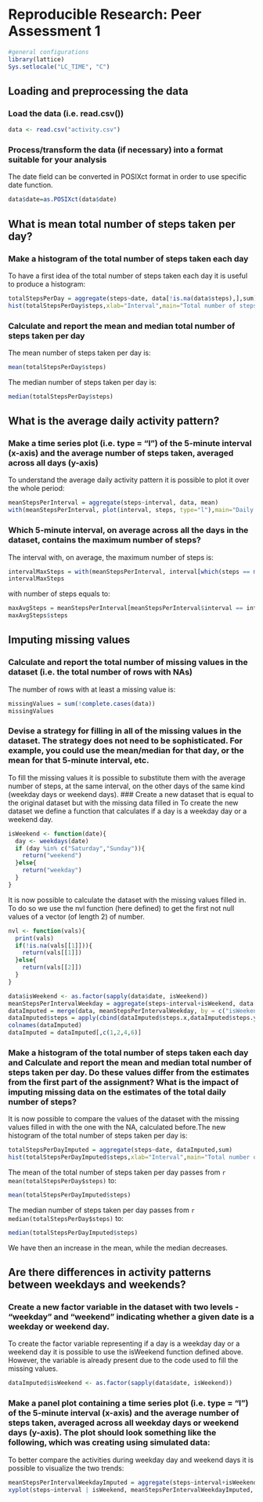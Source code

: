 # Reproducible Research: Peer Assessment 1
```r
#general configurations
library(lattice)
Sys.setlocale("LC_TIME", "C")
```

## Loading and preprocessing the data
### Load the data (i.e. read.csv())
```r
data <- read.csv("activity.csv")
```
### Process/transform the data (if necessary) into a format suitable for your analysis
The date field can be converted in POSIXct format in order to use specific date function.
```r
data$date=as.POSIXct(data$date)
```


## What is mean total number of steps taken per day?
### Make a histogram of the total number of steps taken each day
To have a first idea of the total number of steps taken each day it is useful to produce a histogram:
```r
totalStepsPerDay = aggregate(steps~date, data[!is.na(data$steps),],sum)
hist(totalStepsPerDay$steps,xlab="Interval",main="Total number of steps per day")
```
### Calculate and report the mean and median total number of steps taken per day
The mean number of steps taken per day is:
```r
mean(totalStepsPerDay$steps)
```
The median number of steps taken per day is:
```r
median(totalStepsPerDay$steps)
```


## What is the average daily activity pattern?
### Make a time series plot (i.e. type = "l") of the 5-minute interval (x-axis) and the average number of steps taken, averaged across all days (y-axis)
To understand the average daily activity pattern it is possible to plot it over the whole period:
```r
meanStepsPerInterval = aggregate(steps~interval, data, mean)
with(meanStepsPerInterval, plot(interval, steps, type="l"),main="Daily activity pattern")
```
### Which 5-minute interval, on average across all the days in the dataset, contains the maximum number of steps?
The interval with, on average, the maximum number of steps is:
```r
intervalMaxSteps = with(meanStepsPerInterval, interval[which(steps == max(steps,na.rm=TRUE))])
intervalMaxSteps
```
with number of steps equals to:
```r
maxAvgSteps = meanStepsPerInterval[meanStepsPerInterval$interval == intervalMaxSteps,]
maxAvgSteps$steps
```



## Imputing missing values
### Calculate and report the total number of missing values in the dataset (i.e. the total number of rows with NAs)
The number of rows with at least a missing value is:
```r
missingValues = sum(!complete.cases(data)) 
missingValues
```

### Devise a strategy for filling in all of the missing values in the dataset. The strategy does not need to be sophisticated. For example, you could use the mean/median for that day, or the mean for that 5-minute interval, etc.
To fill the missing values it is possible to substitute them with the average number of steps, at the same interval, on the other days of the same kind (weekday days or weekend days).
### Create a new dataset that is equal to the original dataset but with the missing data filled in
To create the new dataset we define a function that calculates if a day is a weekday day or a weekend day.
```r
isWeekend <- function(date){
  day <- weekdays(date)
  if (day %in% c("Saturday","Sunday")){
    return("weekend")
  }else{
    return("weekday")
  }
}
```
It is now possible to calculate the dataset with the missing values filled in. To do so we use the nvl function (here defined) to get the first not null values of a vector (of length 2) of number.
```r
nvl <- function(vals){
  print(vals)
  if(!is.na(vals[[1]])){
    return(vals[[1]])
  }else{
    return(vals[[2]])
  }
}

data$isWeekend <- as.factor(sapply(data$date, isWeekend))
meanStepsPerIntervalWeekday = aggregate(steps~interval+isWeekend, data[!is.na(data$steps),], mean)
dataImputed = merge(data, meanStepsPerIntervalWeekday, by = c("isWeekend","interval"))
dataImputed$steps = apply(cbind(dataImputed$steps.x,dataImputed$steps.y), 1, nvl)
colnames(dataImputed)
dataImputed = dataImputed[,c(1,2,4,6)]
```

### Make a histogram of the total number of steps taken each day and Calculate and report the mean and median total number of steps taken per day. Do these values differ from the estimates from the first part of the assignment? What is the impact of imputing missing data on the estimates of the total daily number of steps?
It is now possible to compare the values of the dataset with the missing values filled in with the one with the NA, calculated before.The new histogram of the total number of steps taken per day is:
```r
totalStepsPerDayImputed = aggregate(steps~date, dataImputed,sum)
hist(totalStepsPerDayImputed$steps,xlab="Interval",main="Total number of steps per day")
```
The mean of the total number of steps taken per day passes from `r mean(totalStepsPerDay$steps)` to:
```r
mean(totalStepsPerDayImputed$steps)
```
The median number of steps taken per day passes from `r median(totalStepsPerDay$steps)` to:
```r
median(totalStepsPerDayImputed$steps)
```
We have then an increase in the mean, while the median decreases.


## Are there differences in activity patterns between weekdays and weekends?
### Create a new factor variable in the dataset with two levels - "weekday" and "weekend" indicating whether a given date is a weekday or weekend day.
To create the factor variable representing if a day is a weekday day or a weekend day it is possible to use the isWeekend function defined above. However, the variable is already present due to the code used to fill the missing values.
```r
dataImputed$isWeekend <- as.factor(sapply(data$date, isWeekend))
```


### Make a panel plot containing a time series plot (i.e. type = "l") of the 5-minute interval (x-axis) and the average number of steps taken, averaged across all weekday days or weekend days (y-axis). The plot should look something like the following, which was creating using simulated data: 
To better compare the activities during weekday day and weekend days it is possible to visualize the two trends:
```r
meanStepsPerIntervalWeekdayImputed = aggregate(steps~interval+isWeekend, dataImputed, mean)
xyplot(steps~interval | isWeekend, meanStepsPerIntervalWeekdayImputed, layout = c(1,2),type="l",main="Weekday / weekend activity pattern comparison")
```
